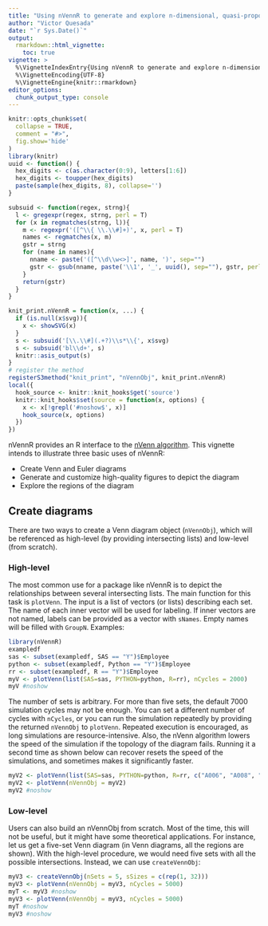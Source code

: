 ```yaml
---
title: "Using nVennR to generate and explore n-dimensional, quasi-proportional Venn diagrams"
author: "Victor Quesada"
date: "`r Sys.Date()`"
output:
  rmarkdown::html_vignette:
    toc: true
vignette: >
  %\VignetteIndexEntry{Using nVennR to generate and explore n-dimensional, quasi-proportional Venn diagrams}
  %\VignetteEncoding{UTF-8}
  %\VignetteEngine{knitr::rmarkdown}
editor_options: 
  chunk_output_type: console
---
```



```r
knitr::opts_chunk$set(
  collapse = TRUE,
  comment = "#>",
  fig.show='hide'
)
library(knitr)
uuid <- function() {
  hex_digits <- c(as.character(0:9), letters[1:6])
  hex_digits <- toupper(hex_digits)
  paste(sample(hex_digits, 8), collapse='')
}

subsuid <- function(regex, strng){
  l <- gregexpr(regex, strng, perl = T)
  for (x in regmatches(strng, l)){ 
    m <- regexpr('([^\\{ \\.\\#]+)', x, perl = T)
    names <- regmatches(x, m)
    gstr = strng
    for (name in names){
      nname <- paste('([^\\d\\w<>]', name, ')', sep="")
      gstr <- gsub(nname, paste('\\1', '_', uuid(), sep=""), gstr, perl = T) 
    }
    return(gstr)
  }
}

knit_print.nVennR = function(x, ...) {
  if (is.null(x$svg)){
    x <- showSVG(x)
  }
  s <- subsuid('[\\.\\#](.+?)\\s*\\{', x$svg)
  s <- subsuid('bl\\d+', s)
  knitr::asis_output(s)
}
# register the method
registerS3method("knit_print", "nVennObj", knit_print.nVennR)
local({
  hook_source <- knitr::knit_hooks$get('source')
  knitr::knit_hooks$set(source = function(x, options) {
    x <- x[!grepl('#noshow$', x)]
    hook_source(x, options)
  })
})
```

nVennR provides an R interface to the [nVenn algorithm](https://academic.oup.com/bioinformatics/article/34/13/2322/4904268). This vignette intends to illustrate three basic uses of nVennR:

* Create Venn and Euler diagrams
* Generate and customize high-quality figures to depict the diagram
* Explore the regions of the diagram

## Create diagrams
There are two ways to create a Venn diagram object (`nVennObj`), which will be referenced as high-level (by providing intersecting lists) and low-level (from scratch).

### High-level

The most common use for a package like nVennR is to depict the relationships between several intersecting lists. The main function for this task is `plotVenn`. The input is a list of vectors (or lists) describing each set. The name of each inner vector will be used for labeling. If inner vectors are not named, labels can be provided as a vector with `sNames`. Empty names will be filled with `GroupN`. Examples:

```r
library(nVennR)
exampledf
sas <- subset(exampledf, SAS == "Y")$Employee
python <- subset(exampledf, Python == "Y")$Employee
rr <- subset(exampledf, R == "Y")$Employee
myV <- plotVenn(list(SAS=sas, PYTHON=python, R=rr), nCycles = 2000)
myV #noshow

```

The number of sets is arbitrary. For more than five sets, the default 7000 simulation cycles may not be enough. You can set a different number of cycles with `nCycles`, or you can run the simulation repeatedly by providing the returned `nVennObj` to `plotVenn`. Repeated execution is encouraged, as long simulations are resource-intensive. Also, the nVenn algorithm lowers the speed of the simulation if the topology of the diagram fails. Running it a second time as shown below can recover resets the speed of the simulations, and sometimes makes it significantly faster.

```r
myV2 <- plotVenn(list(SAS=sas, PYTHON=python, R=rr, c("A006", "A008", "A011", "Unk"), c("A011", "Unk", "A101", "A006", "A000"), c("A101", "A006", "A008")))
myV2 <- plotVenn(nVennObj = myV2)
myV2 #noshow

```

### Low-level
Users can also build an nVennObj from scratch. Most of the time, this will not be useful, but it might have some theoretical applications. For instance, let us get a five-set Venn diagram (in Venn diagrams, all the regions are shown). With the high-level procedure, we would need five sets with all the possible intersections. Instead, we can use `createVennObj`:

```r
myV3 <- createVennObj(nSets = 5, sSizes = c(rep(1, 32)))
myV3 <- plotVenn(nVennObj = myV3, nCycles = 5000)
myT <- myV3 #noshow
myV3 <- plotVenn(nVennObj = myV3, nCycles = 5000)
myT #noshow
myV3 #noshow
```
